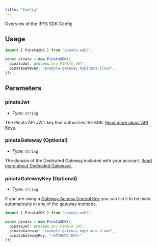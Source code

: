 ```yaml
---
title: "Config"
---
```


Overview of the IPFS SDK Config

## Usage

```typescript
import { PinataSDK } from "pinata-web3";

const pinata = new PinataSDK({
  pinataJwt: process.env.PINATA_JWT!,
  pinataGateway: "example-gateway.mypinata.cloud",
});
```

## Parameters

### pinataJwt

- Type: `string`

The Pinata API JWT key that authorizes the SDK. [Read more about API Keys](/account-management/api-keys).

### pinataGateway (Optional)

- Type: `string`

The domain of the Dedicated Gateway included with your account. [Read more about Dedicated Gateways](/gateways/dedicated-ipfs-gateways).

### pinataGatewayKey (Optional)

- Type: `string`

If you are using a [Gateway Access Control Key](/gateways/gateway-access-controls#gateway-keys) you can list it to be used automatically in any of the [gateway methods](/sdk-beta/gateways).

```typescript
import { PinataSDK } from "pinata-web3";

const pinata = new PinataSDK({
  pinataJwt: process.env.PINATA_JWT!,
  pinataGateway: "example-gateway.mypinata.cloud",
  pinataGatewayKey: "<GATEWAY KEY>"
});
```
